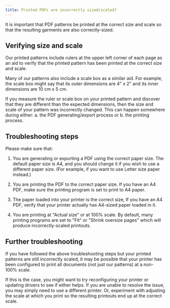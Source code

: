 ```yaml
---
title: Printed PDFs are incorrectly sized/scaled?
---
```


It is important that PDF patterns be printed at the correct
size and scale so that the resulting garments are also correctly-sized.

## Verifying size and scale

Our printed patterns include rulers at the upper left corner
of each page as an aid to verify that the printed pattern has been
printed at the correct size and scale.

Many of our patterns also include a scale box as a similar aid.
For example, the scale box might say that its outer dimensions
are 4" x 2" and its inner dimensions are 10 cm x 5 cm.

If you measure the ruler or scale box on your printed pattern and
discover that they are different than the expected dimensions,
then the size and scale of your pattern was incorrectly changed.
This can happen somewhere during either:
a. the PDF generating/export process or b. the printing process.

## Troubleshooting steps

Please make sure that:

1. You are generating or exporting a PDF using the correct paper size.
The default paper size is A4, and you should change it if you wish
to use a different paper size.
(For example, if you want to use Letter size paper instead.)

2. You are printing the PDF to the correct paper size.
If you have an A4 PDF, make sure the printing program is set to
print to A4 paper.

3. The paper loaded into your printer is the correct size,
If you have an A4 PDF, verify that your printer actually has
A4-sized paper loaded in it.

4. You are printing at "Actual size" or at 100% scale.
By default, many printing programs are set to "Fit" or
"Shrink oversize pages" which will produce incorrectly-scaled printouts.

## Further troubleshooting

If you have followed the above troubleshooting steps but your printed
patterns are still incorrectly scaled, it may be possible that
your printer has been configured to print all documents
(not just our patterns) at a non-100% scale.

If this is the case, you might want to try reconfiguring your printer
or updating drivers to see if either helps.
If you are unable to resolve the issue, you may simply need to use
a different printer.
Or, experiment with adjusting the scale at which you print so the
resulting printouts end up at the correct scale.
